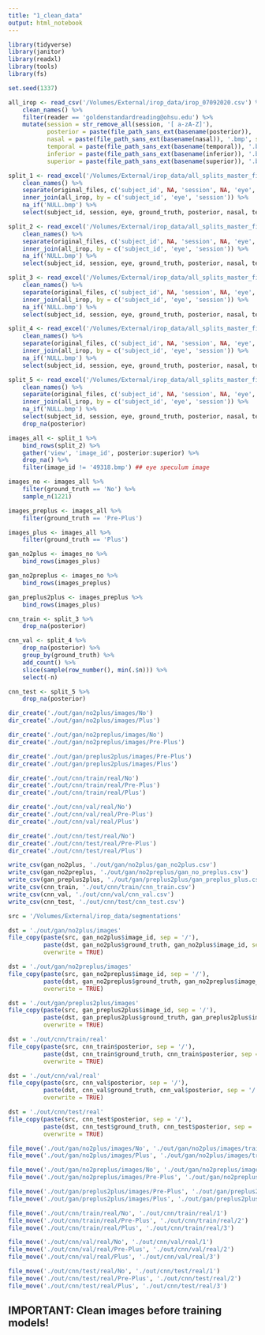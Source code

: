 ```yaml
---
title: "1_clean_data"
output: html_notebook
---
```




```r
library(tidyverse)
library(janitor)
library(readxl)
library(tools)
library(fs)
```


```r
set.seed(1337)
```


```r
all_irop <- read_csv('/Volumes/External/irop_data/irop_07092020.csv') %>%
    clean_names() %>%
    filter(reader == 'goldenstandardreading@ohsu.edu') %>%
    mutate(session = str_remove_all(session, '[ a-zA-Z]'),
           posterior = paste(file_path_sans_ext(basename(posterior)), '.bmp', sep = ''),
           nasal = paste(file_path_sans_ext(basename(nasal)), '.bmp', sep = ''),
           temporal = paste(file_path_sans_ext(basename(temporal)), '.bmp', sep = ''),
           inferior = paste(file_path_sans_ext(basename(inferior)), '.bmp', sep = ''),
           superior = paste(file_path_sans_ext(basename(superior)), '.bmp', sep = ''))

split_1 <- read_excel('/Volumes/External/irop_data/all_splits_master_file.xlsx', sheet = 1) %>%
    clean_names() %>%
    separate(original_files, c('subject_id', NA, 'session', NA, 'eye', NA), sep = '_') %>%
    inner_join(all_irop, by = c('subject_id', 'eye', 'session')) %>%
    na_if('NULL.bmp') %>%
    select(subject_id, session, eye, ground_truth, posterior, nasal, temporal, inferior, superior)

split_2 <- read_excel('/Volumes/External/irop_data/all_splits_master_file.xlsx', sheet = 2) %>%
    clean_names() %>%
    separate(original_files, c('subject_id', NA, 'session', NA, 'eye', NA), sep = '_') %>%
    inner_join(all_irop, by = c('subject_id', 'eye', 'session')) %>%
    na_if('NULL.bmp') %>%
    select(subject_id, session, eye, ground_truth, posterior, nasal, temporal, inferior, superior)

split_3 <- read_excel('/Volumes/External/irop_data/all_splits_master_file.xlsx', sheet = 3) %>%
    clean_names() %>%
    separate(original_files, c('subject_id', NA, 'session', NA, 'eye', NA), sep = '_') %>%
    inner_join(all_irop, by = c('subject_id', 'eye', 'session')) %>%
    na_if('NULL.bmp') %>%
    select(subject_id, session, eye, ground_truth, posterior, nasal, temporal, inferior, superior)

split_4 <- read_excel('/Volumes/External/irop_data/all_splits_master_file.xlsx', sheet = 4) %>%
    clean_names() %>%
    separate(original_files, c('subject_id', NA, 'session', NA, 'eye', NA), sep = '_') %>%
    inner_join(all_irop, by = c('subject_id', 'eye', 'session')) %>%
    na_if('NULL.bmp') %>%
    select(subject_id, session, eye, ground_truth, posterior, nasal, temporal, inferior, superior)

split_5 <- read_excel('/Volumes/External/irop_data/all_splits_master_file.xlsx', sheet = 5) %>%
    clean_names() %>%
    separate(original_files, c('subject_id', NA, 'session', NA, 'eye', NA), sep = '_') %>%
    inner_join(all_irop, by = c('subject_id', 'eye', 'session')) %>%
    na_if('NULL.bmp') %>%
    select(subject_id, session, eye, ground_truth, posterior, nasal, temporal, inferior, superior) %>%
    drop_na(posterior)
```


```r
images_all <- split_1 %>%
    bind_rows(split_2) %>%
    gather('view', 'image_id', posterior:superior) %>%
    drop_na() %>%
    filter(image_id != '49318.bmp') ## eye speculum image

images_no <- images_all %>%
    filter(ground_truth == 'No') %>%
    sample_n(1221)

images_preplus <- images_all %>%
    filter(ground_truth == 'Pre-Plus')

images_plus <- images_all %>%
    filter(ground_truth == 'Plus')
```


```r
gan_no2plus <- images_no %>%
    bind_rows(images_plus)

gan_no2preplus <- images_no %>%
    bind_rows(images_preplus)

gan_preplus2plus <- images_preplus %>%
    bind_rows(images_plus)
```


```r
cnn_train <- split_3 %>%
    drop_na(posterior)

cnn_val <- split_4 %>%
    drop_na(posterior) %>%
    group_by(ground_truth) %>%
    add_count() %>%
    slice(sample(row_number(), min(.$n))) %>%
    select(-n)

cnn_test <- split_5 %>%
    drop_na(posterior)
```


```r
dir_create('./out/gan/no2plus/images/No')
dir_create('./out/gan/no2plus/images/Plus')

dir_create('./out/gan/no2preplus/images/No')
dir_create('./out/gan/no2preplus/images/Pre-Plus')

dir_create('./out/gan/preplus2plus/images/Pre-Plus')
dir_create('./out/gan/preplus2plus/images/Plus')

dir_create('./out/cnn/train/real/No')
dir_create('./out/cnn/train/real/Pre-Plus')
dir_create('./out/cnn/train/real/Plus')

dir_create('./out/cnn/val/real/No')
dir_create('./out/cnn/val/real/Pre-Plus')
dir_create('./out/cnn/val/real/Plus')

dir_create('./out/cnn/test/real/No')
dir_create('./out/cnn/test/real/Pre-Plus')
dir_create('./out/cnn/test/real/Plus')
```


```r
write_csv(gan_no2plus, './out/gan/no2plus/gan_no2plus.csv')
write_csv(gan_no2preplus, './out/gan/no2preplus/gan_no_preplus.csv')
write_csv(gan_preplus2plus, './out/gan/preplus2plus/gan_preplus_plus.csv')
write_csv(cnn_train, './out/cnn/train/cnn_train.csv')
write_csv(cnn_val, './out/cnn/val/cnn_val.csv')
write_csv(cnn_test, './out/cnn/test/cnn_test.csv')
```


```r
src = '/Volumes/External/irop_data/segmentations'

dst = './out/gan/no2plus/images'
file_copy(paste(src, gan_no2plus$image_id, sep = '/'),
          paste(dst, gan_no2plus$ground_truth, gan_no2plus$image_id, sep = '/'),
          overwrite = TRUE)

dst = './out/gan/no2preplus/images'
file_copy(paste(src, gan_no2preplus$image_id, sep = '/'),
          paste(dst, gan_no2preplus$ground_truth, gan_no2preplus$image_id, sep = '/'),
          overwrite = TRUE)

dst = './out/gan/preplus2plus/images'
file_copy(paste(src, gan_preplus2plus$image_id, sep = '/'),
          paste(dst, gan_preplus2plus$ground_truth, gan_preplus2plus$image_id, sep = '/'),
          overwrite = TRUE)

dst = './out/cnn/train/real'
file_copy(paste(src, cnn_train$posterior, sep = '/'),
          paste(dst, cnn_train$ground_truth, cnn_train$posterior, sep = '/'),
          overwrite = TRUE)

dst = './out/cnn/val/real'
file_copy(paste(src, cnn_val$posterior, sep = '/'),
          paste(dst, cnn_val$ground_truth, cnn_val$posterior, sep = '/'),
          overwrite = TRUE)

dst = './out/cnn/test/real'
file_copy(paste(src, cnn_test$posterior, sep = '/'),
          paste(dst, cnn_test$ground_truth, cnn_test$posterior, sep = '/'),
          overwrite = TRUE)
```


```r
file_move('./out/gan/no2plus/images/No', './out/gan/no2plus/images/trainA')
file_move('./out/gan/no2plus/images/Plus', './out/gan/no2plus/images/trainB')

file_move('./out/gan/no2preplus/images/No', './out/gan/no2preplus/images/trainA')
file_move('./out/gan/no2preplus/images/Pre-Plus', './out/gan/no2preplus/images/trainB')

file_move('./out/gan/preplus2plus/images/Pre-Plus', './out/gan/preplus2plus/images/trainA')
file_move('./out/gan/preplus2plus/images/Plus', './out/gan/preplus2plus/images/trainB')

file_move('./out/cnn/train/real/No', './out/cnn/train/real/1')
file_move('./out/cnn/train/real/Pre-Plus', './out/cnn/train/real/2')
file_move('./out/cnn/train/real/Plus', './out/cnn/train/real/3')

file_move('./out/cnn/val/real/No', './out/cnn/val/real/1')
file_move('./out/cnn/val/real/Pre-Plus', './out/cnn/val/real/2')
file_move('./out/cnn/val/real/Plus', './out/cnn/val/real/3')

file_move('./out/cnn/test/real/No', './out/cnn/test/real/1')
file_move('./out/cnn/test/real/Pre-Plus', './out/cnn/test/real/2')
file_move('./out/cnn/test/real/Plus', './out/cnn/test/real/3')
```


## IMPORTANT: Clean images before training models!
